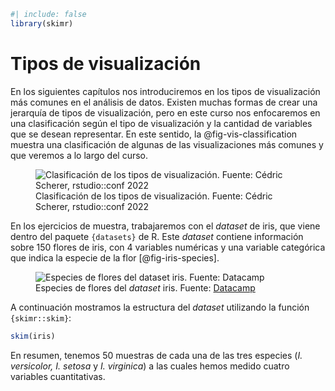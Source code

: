 ```r
#| include: false
library(skimr)
```

# Tipos de visualización {#sec-visualization-types}

En los siguientes capítulos nos introduciremos en los tipos de visualización más comunes en el análisis de datos. Existen muchas formas de crear una jerarquía de tipos de visualización, pero en este curso nos enfocaremos en una clasificación según el tipo de visualización y la cantidad de variables que se desean representar. En este sentido, la @fig-vis-classification muestra una clasificación de algunas de las visualizaciones más comunes y que veremos a lo largo del curso.

![Clasificación de los tipos de visualización. Fuente: Cédric Scherer, rstudio::conf 2022](images/cheatsheet-visualization.jpg){#fig-vis-classification fig-align="center"}

En los ejercicios de muestra, trabajaremos con el *dataset* de iris, que viene dentro del paquete `{datasets}` de R. Este *dataset* contiene información sobre 150 flores de iris, con 4 variables numéricas y una variable categórica que indica la especie de la flor [@fig-iris-species].

![Especies de flores del *dataset* iris. Fuente: [Datacamp](https://www.datacamp.com/tutorial/machine-learning-in-r){target="_blank"}](images/iris-species.png){#fig-iris-species fig-align="center"}

A continuación mostramos la estructura del *dataset* utilizando la función `{skimr::skim}`:

```r
skim(iris)
```

En resumen, tenemos 50 muestras de cada una de las tres especies (*I. versicolor, I. setosa* y *I. virginica*) a las cuales hemos medido cuatro variables cuantitativas.
